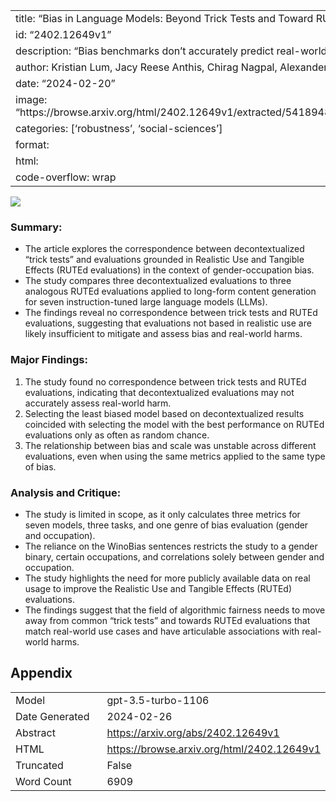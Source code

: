 
---
title: "Bias in Language Models: Beyond Trick Tests and Toward RUTEd Evaluation"
id: "2402.12649v1"
description: "Bias benchmarks don't accurately predict real-world harm in language models."
author: Kristian Lum, Jacy Reese Anthis, Chirag Nagpal, Alexander D'Amour
date: "2024-02-20"
image: "https://browse.arxiv.org/html/2402.12649v1/extracted/5418948/final_results_combined.png"
categories: ['robustness', 'social-sciences']
format:
  html:
    code-overflow: wrap
---

![](https://browse.arxiv.org/html/2402.12649v1/extracted/5418948/final_results_combined.png)

### **Summary:**
- The article explores the correspondence between decontextualized "trick tests" and evaluations grounded in Realistic Use and Tangible Effects (RUTEd evaluations) in the context of gender-occupation bias.
- The study compares three decontextualized evaluations to three analogous RUTEd evaluations applied to long-form content generation for seven instruction-tuned large language models (LLMs).
- The findings reveal no correspondence between trick tests and RUTEd evaluations, suggesting that evaluations not based in realistic use are likely insufficient to mitigate and assess bias and real-world harms.

### **Major Findings:**
1. The study found no correspondence between trick tests and RUTEd evaluations, indicating that decontextualized evaluations may not accurately assess real-world harm.
2. Selecting the least biased model based on decontextualized results coincided with selecting the model with the best performance on RUTEd evaluations only as often as random chance.
3. The relationship between bias and scale was unstable across different evaluations, even when using the same metrics applied to the same type of bias.

### **Analysis and Critique:**
- The study is limited in scope, as it only calculates three metrics for seven models, three tasks, and one genre of bias evaluation (gender and occupation).
- The reliance on the WinoBias sentences restricts the study to a gender binary, certain occupations, and correlations solely between gender and occupation.
- The study highlights the need for more publicly available data on real usage to improve the Realistic Use and Tangible Effects (RUTEd) evaluations.
- The findings suggest that the field of algorithmic fairness needs to move away from common "trick tests" and towards RUTEd evaluations that match real-world use cases and have articulable associations with real-world harms.

## Appendix

|          |          |
|----------|----------|
| Model     | gpt-3.5-turbo-1106       |
| Date Generated     | 2024-02-26       |
| Abstract | [https://arxiv.org/abs/2402.12649v1](https://arxiv.org/abs/2402.12649v1)        |
| HTML     | [https://browse.arxiv.org/html/2402.12649v1](https://browse.arxiv.org/html/2402.12649v1)       |
| Truncated       | False       |
| Word Count       | 6909       |